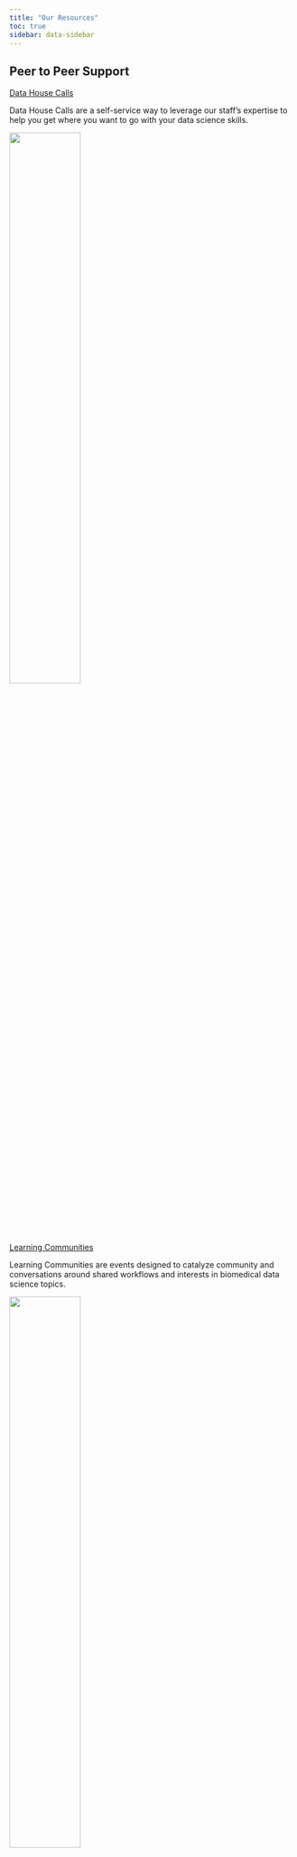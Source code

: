 ```yaml
---
title: "Our Resources"
toc: true
sidebar: data-sidebar
---
```




## Peer to Peer Support
:::: {layout-ncol=2 text-align=center}
::: {#first-column}

[Data House Calls](programs/dhc.qmd)



Data House Calls are a self-service way to leverage our staff's expertise to help you get where you want to go with your data science skills.  

![](img/DaSLHouseCalls-lucy.png){width=50%}

:::

::: {#second-column}
[Learning Communities](programs/communities.qmd)



Learning Communities are events designed to catalyze community and conversations around shared workflows and interests in biomedical data science topics. 


![](img/learning_comm.png){width=50%}
:::
::::

## Self-Service Tools and Documentation 
:::: {layout-ncol=2 text-align=center}
::: {#first-column}

[WILDS](programs/wilds.qmd)



We make our open source resources for tooling to support **W**orkflows **I**ntegrating **L**arge **D**ata and **S**oftware (WILDS), available for our clinical and research communities at Fred Hutch through our GitHub organization. 

![](img/WILDS_V3 Square.png){width=50%}

:::



::: {#second-column}

[Biomedical Data Science Wiki](programs/sciwiki.qmd)



The Fred Hutch Cancer Center's Biomedical Data Science Wiki is a curated knowledgebase for biomedical data science and research computing best practices, how-to's and other documentation. 

![](img/wiki.jpg){width=50%}
:::

::::

## Communication

:::: {layout-ncol=2 text-align=center}
::: {#first-column}


[FH Data Slack](https://join.slack.com/t/fhdata/signup)


Find our current events, peer to peer support, and other data oriented resources in the Fred Hutch Data Slack workspace which is open to anyone in the Fred Hutch Cancer Consortium.  


![](img/fh-data.png){width=50%}
:::

::: {#second-column}

[Monday Morning Data Science](https://fhdata.substack.com/)


Monday Morning Data Science is our weekly newsletter with updates from the Lab, announcements about events happening at Fred Hutch and beyond, and data science related content our staff contribute!  

![](img/substack.png){width=50%}
:::
::::

## Multi-Format Training
:::: {layout-ncol=2 text-align=center}

::: {#second-column}
[DaSL Course Catalog](https://hutchdatascience.org/catalog/)

We maintain a list of both self-service training materials and training sessions hosted at Fred Hutch.  

:::

::: {#first-column}


[Openscapes](programs/openscapes.qmd)

We are proud to have partnered with [Openscapes](https://www.openscapes.org/) to bring the Openscapes Champions Cohort Program to Fred Hutch in 2024 and 2025. Openscapes Champions is a mentorship program for biomedical data staff centered around collaborative coding and open science.

:::
::::




